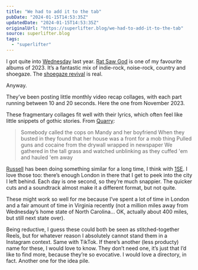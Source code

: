 ```yaml
---
title: "We had to add it to the tab"
pubDate: "2024-01-15T14:53:35Z"
updatedDate: "2024-01-15T14:53:35Z"
originalUrl: "https://superlifter.blog/we-had-to-add-it-to-the-tab"
source: superlifter.blog
tags:
  - "superlifter"
---
```



I got quite into [Wednesday](https://www.wednesday.band/) last year. [Rat Saw God](https://pitchfork.com/reviews/albums/wednesday-rat-saw-god/) is one of my favourite albums of 2023. It’s a fantastic mix of indie-rock, noise-rock, country and shoegaze. The [shoegaze revival](https://pitchfork.com/features/article/the-shoegaze-revival-hit-its-stride-in-2023/) is real.

Anyway.

They’ve been posting little monthly video recap collages, with each part running between 10 and 20 seconds. Here the one from November 2023.

<YouTube id="https://www.youtube.com/watch?v=GWTGxYeQfL0" />

These fragmentary collages fit well with their lyrics, which often feel like little snippets of gothic stories. From [Quarry](https://www.youtube.com/watch?v=SjKU1qVhJl4):

> Somebody called the cops on Mandy and her boyfriend
> When they busted in they found that her house was a front for a mob thing
> Pulled guns and cocaine from the drywall wrapped in newspaper
> We gathered in the tall grass and watched unblinking as they cuffed 'em and hauled 'em away

<YouTube id="https://www.youtube.com/watch?v=SjKU1qVhJl4" />

[Russell](https://russelldavies.typepad.com/) has been doing something similar for a long time, I think with [1SE](https://1se.co/). I love those too: there’s enough London in there that I get to peek into the city I left behind. Each day is one second, so they’re much snappier. The quicker cuts and a soundtrack almost make it a different format, but not quite.

<Vimeo id="https://vimeo.com/899902402" />

These might work so well for me because I’ve spent a lot of time in London and a fair amount of time in Virginia recently (not a million miles away from Wednesday’s home state of North Carolina… OK, actually about 400 miles, but still next state over).

Being reductive, I guess these could both be seen as stitched-together Reels, but for whatever reason I absolutely cannot stand them in a Instagram context. Same with TikTok. If there’s another (less producty) name for these, I would love to know. They don’t need one, it’s just that I’d like to find more, because they’re so evocative. I would love a directory, in fact. Another one for the idea pile.
